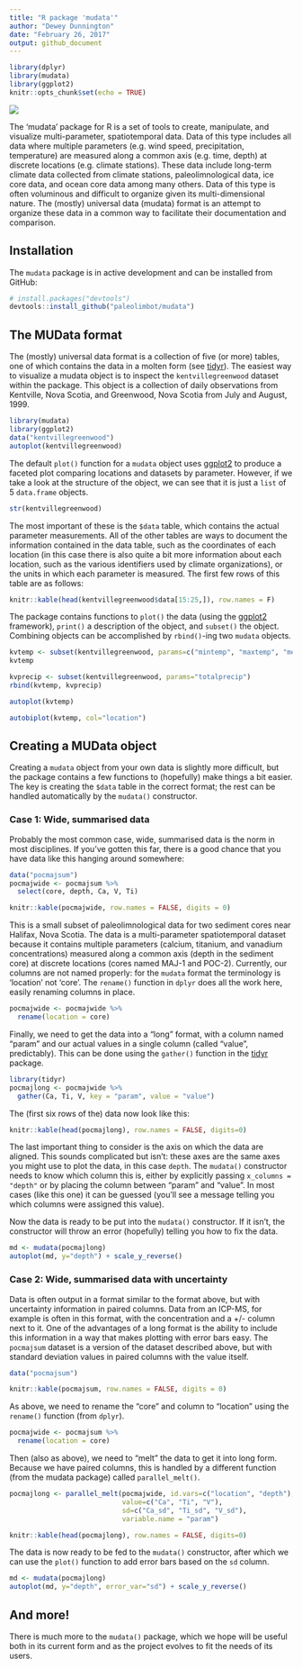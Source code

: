 ```yaml
---
title: "R package 'mudata'"
author: "Dewey Dunnington"
date: "February 26, 2017"
output: github_document
---
```


```r
library(dplyr)
library(mudata)
library(ggplot2)
knitr::opts_chunk$set(echo = TRUE)
```

[![](http://cranlogs.r-pkg.org/badges/mudata)](https://cran.r-project.org/package=mudata)

The 'mudata' package for R is a set of tools to create, manipulate, and visualize multi-parameter, spatiotemporal data. Data of this type includes all data where multiple parameters (e.g. wind speed, precipitation, temperature) are measured along a common axis (e.g. time, depth) at discrete locations (e.g. climate stations). These data include long-term climate data collected from climate stations, paleolimnological data, ice core data, and ocean core data among many others. Data of this type is often voluminous and difficult to organize given its multi-dimensional nature. The (mostly) universal data (mudata) format is an attempt to organize these data in a common way to facilitate their documentation and comparison.

## Installation

The `mudata` package is in active development and can be installed from GitHub:

```r
# install.packages("devtools")
devtools::install_github("paleolimbot/mudata")
```

## The MUData format

The (mostly) universal data format is a collection of five (or more) tables, one of which contains the data in a molten form (see [tidyr](https://cran.r-project.org/package=tidyr)). The easiest way to visualize a mudata object is to inspect the `kentvillegreenwood` dataset within the package. This object is a collection of daily observations from Kentville, Nova Scotia, and Greenwood, Nova Scotia from July and August, 1999.

```r
library(mudata)
library(ggplot2)
data("kentvillegreenwood")
autoplot(kentvillegreenwood)
```

The default `plot()` function for a `mudata` object uses [ggplot2](https://cran.r-project.org/package=ggplot2) to produce a faceted plot comparing locations and datasets by parameter. However, if we take a look at the structure of the object, we can see that it is just a `list` of 5 `data.frame` objects.

```r
str(kentvillegreenwood)
```

The most important of these is the `$data` table, which contains the actual parameter measurements. All of the other tables are ways to document the information contained in the data table, such as the coordinates of each location (in this case there is also quite a bit more information about each location, such as the various identifiers used by climate organizations), or the units in which each parameter is measured. The first few rows of this table are as follows:

```r
knitr::kable(head(kentvillegreenwood$data[15:25,]), row.names = F)
```

The package contains functions to `plot()` the data (using the [ggplot2](https://cran.r-project.org/package=ggplot2) framework), `print()` a description of the object, and `subset()` the object. Combining objects can be accomplished by `rbind()`-ing two `mudata` objects.

```r
kvtemp <- subset(kentvillegreenwood, params=c("mintemp", "maxtemp", "meantemp"))
kvtemp
```

```r
kvprecip <- subset(kentvillegreenwood, params="totalprecip")
rbind(kvtemp, kvprecip)
```

```r
autoplot(kvtemp)
```

```r
autobiplot(kvtemp, col="location")
```

## Creating a MUData object

Creating a `mudata` object from your own data is slightly more difficult, but the package contains a few functions to (hopefully) make things a bit easier. The key is creating the `$data` table in the correct format; the rest can be handled automatically by the `mudata()` constructor.

### Case 1: Wide, summarised data

Probably the most common case, wide, summarised data is the norm in most disciplines. If you've gotten this far, there is a good chance that you have data like this hanging around somewhere:

```r
data("pocmajsum")
pocmajwide <- pocmajsum %>%
  select(core, depth, Ca, V, Ti)
```

```r
knitr::kable(pocmajwide, row.names = FALSE, digits = 0)
```

This is a small subset of paleolimnological data for two sediment cores near Halifax, Nova Scotia. The data is a multi-parameter spatiotemporal dataset because it contains multiple parameters (calcium, titanium, and vanadium concentrations) measured along a common axis (depth in the sediment core) at discrete locations (cores named MAJ-1 and POC-2). Currently, our columns are not named properly: for the `mudata` format the terminology is 'location' not 'core'. The `rename()` function in `dplyr` does all the work here, easily renaming columns in place.

```r
pocmajwide <- pocmajwide %>%
  rename(location = core)
```

Finally, we need to get the data into a "long" format, with a column named "param" and our actual values in a single column (called "value", predictably). This can be done using the `gather()` function in the [tidyr](https://cran.r-project.org/package=tidyr) package.

```r
library(tidyr)
pocmajlong <- pocmajwide %>%
  gather(Ca, Ti, V, key = "param", value = "value")
```

The (first six rows of the) data now look like this:

```r
knitr::kable(head(pocmajlong), row.names = FALSE, digits=0)
```

The last important thing to consider is the axis on which the data are aligned. This sounds complicated but isn't: these axes are the same axes you might use to plot the data, in this case `depth`. The `mudata()` constructor needs to know which column this is, either by explicitly passing `x_columns = "depth"` or by placing the column between "param" and "value". In most cases (like this one) it can be guessed (you'll see a message telling you which columns were assigned this value).

Now the data is ready to be put into the `mudata()` constructor. If it isn't, the constructor will throw an error (hopefully) telling you how to fix the data.

```r
md <- mudata(pocmajlong)
autoplot(md, y="depth") + scale_y_reverse()
```

### Case 2: Wide, summarised data with uncertainty

Data is often output in a format similar to the format above, but with uncertainty information in paired columns. Data from an ICP-MS, for example is often in this format, with the concentration and a +/- column next to it. One of the advantages of a long format is the ability to include this information in a way that makes plotting with error bars easy. The `pocmajsum` dataset is a version of the dataset described above, but with standard deviation values in paired columns with the value itself.

```r
data("pocmajsum")
```

```r
knitr::kable(pocmajsum, row.names = FALSE, digits = 0)
```

As above, we need to rename the "core" and column to "location" using the `rename()` function (from `dplyr`).

```r
pocmajwide <- pocmajsum %>%
  rename(location = core)
```

Then (also as above), we need to "melt" the data to get it into long form. Because we have paired columns, this is handled by a different function (from the mudata package) called `parallel_melt()`.

```r
pocmajlong <- parallel_melt(pocmajwide, id.vars=c("location", "depth"), 
                            value=c("Ca", "Ti", "V"), 
                            sd=c("Ca_sd", "Ti_sd", "V_sd"),
                            variable.name = "param")
```

```r
knitr::kable(head(pocmajlong), row.names = FALSE, digits=0)
```

The data is now ready to be fed to the `mudata()` constructor, after which we can use the `plot()` function to add error bars based on the `sd` column.

```r
md <- mudata(pocmajlong)
autoplot(md, y="depth", error_var="sd") + scale_y_reverse()
```

## And more!

There is much more to the `mudata()` package, which we hope will be useful both in its current form and as the project evolves to fit the needs of its users.
